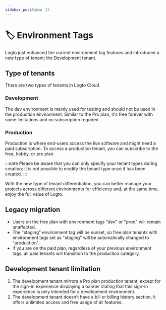 ```yaml
---
sidebar_position: 13
---
```



# 🏷️ Environment Tags

<CloudOnlyNotification feature="environment tag" />

Logto just enhanced the current environment tag features and introduced a new type of tenant: the Development tenant.

## Type of tenants

There are two types of tenants in Logto Cloud.

### Development

The dev environment is mainly used for testing and should not be used in the production environment. Similar to the Pro plan, it's free forever with some limitations and no subscription required.

### Production

Production is where end-users access the live software and might need a paid subscription. To access a production tenant, you can subscribe to the free, hobby, or pro plan.

:::note
Please be aware that you can only specify your tenant types during creation; it is not possible to modify the tenant type once it has been created.
:::

With the new type of tenant differentiation, you can better manage your projects across different environments for efficiency and, at the same time, enjoy the full value of Logto.

## Legacy migration

- Users on the free plan with environment tags "dev" or "prod" will remain unaffected.
- The "staging" environment tag will be sunset, so free plan tenants with environment tags set as "staging" will be automatically changed to “production”.
- If you are on the paid plan, regardless of your previous environment tags, all paid tenants will transition to the production category.

## Development tenant limitation

1. The development tenant mirrors a Pro plan production tenant, except for the sign-in experience displaying a banner stating that this sign-in experience is only intended for a development environment.
2. The development tenant doesn’t have a bill or billing history section. It offers unlimited access and free usage of all features.
